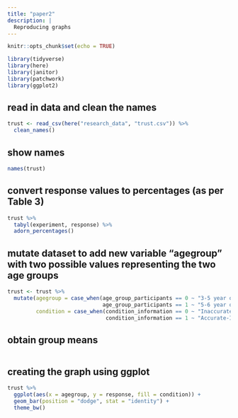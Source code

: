 ```yaml
---
title: "paper2"
description: |
  Reproducing graphs
---
```


```r
knitr::opts_chunk$set(echo = TRUE)
```

```r
library(tidyverse)
library(here)
library(janitor)
library(patchwork)
library(ggplot2)
```

## read in data and clean the names
```r
trust <- read_csv(here("research_data", "trust.csv")) %>%
  clean_names()
```
## show names
```r
names(trust)
```
## convert response values to percentages (as per Table 3)
```r
trust %>%
  tabyl(experiment, response) %>%
  adorn_percentages()
```
## mutate dataset to add new variable "agegroup" with two possible values representing the two age groups
```r
trust <- trust %>%
  mutate(agegroup = case_when(age_group_participants == 0 ~ "3-5 year olds", 
                              age_group_participants == 1 ~ "5-6 year olds"),
         condition = case_when(condition_information == 0 ~ "Inaccurate-Information Condition",
                               condition_information == 1 ~ "Accurate-Information Condition"))
```

## obtain group means
```r

```


## creating the graph using ggplot
```r
trust %>%
  ggplot(aes(x = agegroup, y = response, fill = condition)) +
  geom_bar(position = "dodge", stat = "identity") +
  theme_bw()
```
